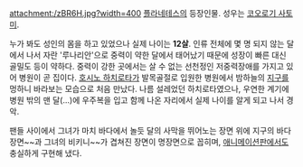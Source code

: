 attachment:/zBR6H.jpg?width=400
[[플라네테스]]의 등장인물. 성우는 [[코오로기 사토미]].

누가 봐도 성인의 몸을 하고 있었으나 실제 나이는 '''12살'''. 인류 전체에 몇 명 되지 않는 달에서 나서 자란 '루나리안'으로 중력이 약한 달에서 태어났기 때문에 성장이 빠른 대신 골밀도 등이 약하다. 중력이 강한 곳에서는 살 수 없는 선천정인 저중력장애를 가지고 있어 병원이 곧 집이다. [[호시노 하치로타]]가 발목골절로 입원한 병원에서 밤하늘의 [[지구]]를 멍하니 바라보는 모습으로 처음 만났다. 나름 설레었던 하치로타였으나, 우연한 계기에 병원 밖의 맨 달(...)에 우주복을 입고 함께 나온 자리에서 실제 나이를 알게 되고 나서 경악.

팬들 사이에서 그녀가 마치 바다에서 놀듯 달의 사막을 뛰어노는 장면 위에 지구의 바다 장면~~과 그녀의 비키니~~가 겹쳐진 장면이 명장면으로 꼽히며, [[애니메이션]]판에서도 충실하게 구현해 냈다.
